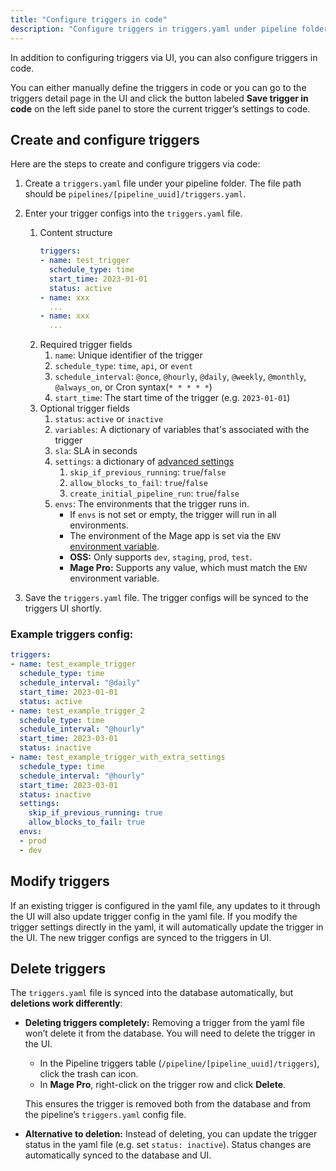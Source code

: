 ```yaml
---
title: "Configure triggers in code"
description: "Configure triggers in triggers.yaml under pipeline folder."
---
```


In addition to configuring triggers via UI, you can also configure triggers in code.

You can either manually define the triggers in code or you can go to the triggers detail page in the
UI and click the button labeled <b>Save trigger in code</b> on the left side panel to store the
current trigger’s settings to code.

## Create and configure triggers

Here are the steps to create and configure triggers via code:
1. Create a `triggers.yaml` file under your pipeline folder. The file path should be `pipelines/[pipeline_uuid]/triggers.yaml`.
1. Enter your trigger configs into the `triggers.yaml` file.
    1. Content structure
        ```yaml
        triggers:
        - name: test_trigger
          schedule_type: time
          start_time: 2023-01-01
          status: active
        - name: xxx
          ...
        - name: xxx
          ...
        ```
    1. Required trigger fields
        1. `name`: Unique identifier of the trigger
        1. `schedule_type`: `time`, `api`, or `event`
        1. `schedule_interval`: `@once`, `@hourly`, `@daily`, `@weekly`, `@monthly`, `@always_on`, or Cron syntax(`* * * * *`)
        1. `start_time`: The start time of the trigger (e.g. `2023-01-01`)
    1. Optional trigger fields
        1. `status`: `active` or `inactive`
        1. `variables`: A dictionary of variables that's associated with the trigger
        1. `sla`: SLA in seconds
        1. `settings`: a dictionary of [advanced settings](/guides/triggering-pipelines#additional-trigger-settings)
            1. `skip_if_previous_running`: `true`/`false`
            1. `allow_blocks_to_fail`: `true`/`false`
            1. `create_initial_pipeline_run`: `true`/`false`
        1. `envs`: The environments that the trigger runs in.
            - If `envs` is not set or empty, the trigger will run in all environments.
            - The environment of the Mage app is set via the `ENV` [environment variable](/development/variables/environment-variables).
            - **OSS:** Only supports `dev`, `staging`, `prod`, `test`.
            - **Mage Pro:** Supports any value, which must match the `ENV` environment variable.

1. Save the `triggers.yaml` file. The trigger configs will be synced to the triggers UI shortly.


### Example triggers config:

```yaml
triggers:
- name: test_example_trigger
  schedule_type: time
  schedule_interval: "@daily"
  start_time: 2023-01-01
  status: active
- name: test_example_trigger_2
  schedule_type: time
  schedule_interval: "@hourly"
  start_time: 2023-03-01
  status: inactive
- name: test_example_trigger_with_extra_settings
  schedule_type: time
  schedule_interval: "@hourly"
  start_time: 2023-03-01
  status: inactive
  settings:
    skip_if_previous_running: true
    allow_blocks_to_fail: true
  envs:
  - prod
  - dev
```

## Modify triggers

If an existing trigger is configured in the yaml file, any updates to it through the UI will also update
trigger config in the yaml file. If you modify the trigger settings directly in the yaml, it will
automatically update the trigger in the UI. The new trigger configs are synced to the triggers in UI.


## Delete triggers

The `triggers.yaml` file is synced into the database automatically, but **deletions work differently**:

- **Deleting triggers completely:**
  Removing a trigger from the yaml file won’t delete it from the database. You will need to delete the trigger in the UI.
  - In the Pipeline triggers table (`/pipeline/[pipeline_uuid]/triggers`), click the trash can icon.
  - In **Mage Pro**, right-click on the trigger row and click <b>Delete</b>.

  This ensures the trigger is removed both from the database and from the pipeline’s `triggers.yaml` config file.

- **Alternative to deletion:**
  Instead of deleting, you can update the trigger status in the yaml file (e.g. set `status: inactive`).
  Status changes are automatically synced to the database and UI.
